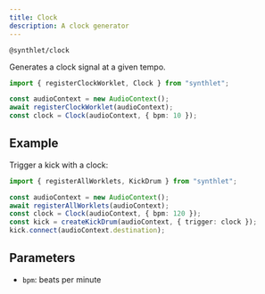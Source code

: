 ```yaml
---
title: Clock
description: A clock generator
---
```



`@synthlet/clock`

Generates a clock signal at a given tempo.

```ts
import { registerClockWorklet, Clock } from "synthlet";

const audioContext = new AudioContext();
await registerClockWorklet(audioContext);
const clock = Clock(audioContext, { bpm: 10 });
```

<ClockExample />

## Example

Trigger a kick with a clock:

```ts
import { registerAllWorklets, KickDrum } from "synthlet";

const audioContext = new AudioContext();
await registerAllWorklets(audioContext);
const clock = Clock(audioContext, { bpm: 120 });
const kick = createKickDrum(audioContext, { trigger: clock });
kick.connect(audioContext.destination);
```

## Parameters

- `bpm`: beats per minute
